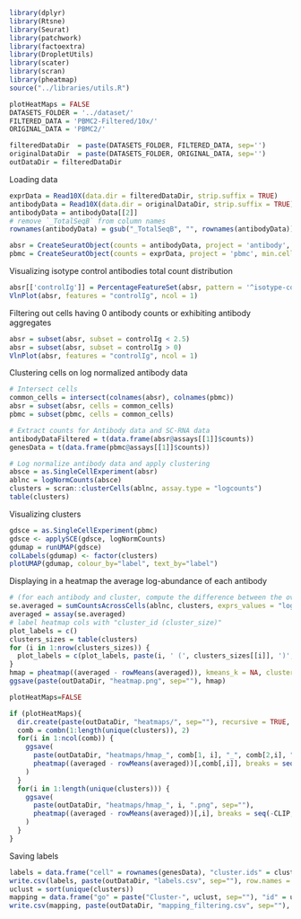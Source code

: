 ```r
library(dplyr)
library(Rtsne)
library(Seurat)
library(patchwork)
library(factoextra)
library(DropletUtils)
library(scater)
library(scran)
library(pheatmap)
source("../libraries/utils.R")

plotHeatMaps = FALSE
DATASETS_FOLDER = '../dataset/'
FILTERED_DATA = 'PBMC2-Filtered/10x/'
ORIGINAL_DATA = 'PBMC2/'

filteredDataDir  = paste(DATASETS_FOLDER, FILTERED_DATA, sep='')
originalDataDir  = paste(DATASETS_FOLDER, ORIGINAL_DATA, sep='')
outDataDir = filteredDataDir
```

Loading data

```r
exprData = Read10X(data.dir = filteredDataDir, strip.suffix = TRUE)
antibodyData = Read10X(data.dir = originalDataDir, strip.suffix = TRUE)
antibodyData = antibodyData[[2]]
# remove `_TotalSeqB` from column names
rownames(antibodyData) = gsub("_TotalSeqB", "", rownames(antibodyData))

absr = CreateSeuratObject(counts = antibodyData, project = 'antibody', min.cells = 0, min.features = 0)
pbmc = CreateSeuratObject(counts = exprData, project = 'pbmc', min.cells = 0, min.features = 0)
```

Visualizing isotype control antibodies total count distribution

```r
absr[['controlIg']] = PercentageFeatureSet(absr, pattern = '^isotype-control')
VlnPlot(absr, features = "controlIg", ncol = 1)
```

Filtering out cells having 0 antibody counts or exhibiting antibody aggregates

```r
absr = subset(absr, subset = controlIg < 2.5)
absr = subset(absr, subset = controlIg > 0)
VlnPlot(absr, features = "controlIg", ncol = 1)
```

Clustering cells on log normalized antibody data

```r
# Intersect cells
common_cells = intersect(colnames(absr), colnames(pbmc))
absr = subset(absr, cells = common_cells)
pbmc = subset(pbmc, cells = common_cells)

# Extract counts for Antibody data and SC-RNA data
antibodyDataFiltered = t(data.frame(absr@assays[[1]]$counts))
genesData = t(data.frame(pbmc@assays[[1]]$counts))

# Log normalize antibody data and apply clustering
absce = as.SingleCellExperiment(absr)
ablnc = logNormCounts(absce)
clusters = scran::clusterCells(ablnc, assay.type = "logcounts")
table(clusters)
```

Visualizing clusters

```r
gdsce = as.SingleCellExperiment(pbmc)
gdsce <- applySCE(gdsce, logNormCounts)
gdumap = runUMAP(gdsce)
colLabels(gdumap) <- factor(clusters)
plotUMAP(gdumap, colour_by="label", text_by="label")
```

Displaying in a heatmap the average log-abundance of each antibody

```r
# (for each antibody and cluster, compute the difference between the overall antibody avg and antibody avg in the cluster)
se.averaged = sumCountsAcrossCells(ablnc, clusters, exprs_values = "logcounts", average = TRUE)
averaged = assay(se.averaged)
# label heatmap cols with "cluster_id (cluster_size)"
plot_labels = c()
clusters_sizes = table(clusters)
for (i in 1:nrow(clusters_sizes)) {
  plot_labels = c(plot_labels, paste(i, ' (', clusters_sizes[[i]], ')', sep=''))
}
hmap = pheatmap((averaged - rowMeans(averaged)), kmeans_k = NA, cluster_cols = TRUE, cluster_rows = FALSE, labels_col=plot_labels)
ggsave(paste(outDataDir, "heatmap.png", sep=""), hmap)

plotHeatMaps=FALSE

if (plotHeatMaps){
  dir.create(paste(outDataDir, "heatmaps/", sep=""), recursive = TRUE, showWarnings = FALSE)
  comb = combn(1:length(unique(clusters)), 2)
  for(i in 1:ncol(comb)) {
    ggsave(
      paste(outDataDir, "heatmaps/hmap_", comb[1, i], "_", comb[2,i], ".png", sep=""),
      pheatmap((averaged - rowMeans(averaged))[,comb[,i]], breaks = seq(-CLIP, CLIP, length.out = 101), kmeans_k = NA, cluster_cols = FALSE, cluster_rows = FALSE)
    )
  }
  for(i in 1:length(unique(clusters))) {
    ggsave(
      paste(outDataDir, "heatmaps/hmap_", i, ".png", sep=""),
      pheatmap((averaged - rowMeans(averaged))[,i], breaks = seq(-CLIP, CLIP, length.out = 101), kmeans_k = NA, cluster_cols = FALSE, cluster_rows = FALSE)
    )
  }
}
```

Saving labels

```r
labels = data.frame("cell" = rownames(genesData), "cluster.ids" = clusters)
write.csv(labels, paste(outDataDir, "labels.csv", sep=""), row.names = FALSE)
uclust = sort(unique(clusters))
mapping = data.frame("go" = paste("Cluster-", uclust, sep=""), "id" = uclust)
write.csv(mapping, paste(outDataDir, "mapping_filtering.csv", sep=""), row.names = FALSE)
```